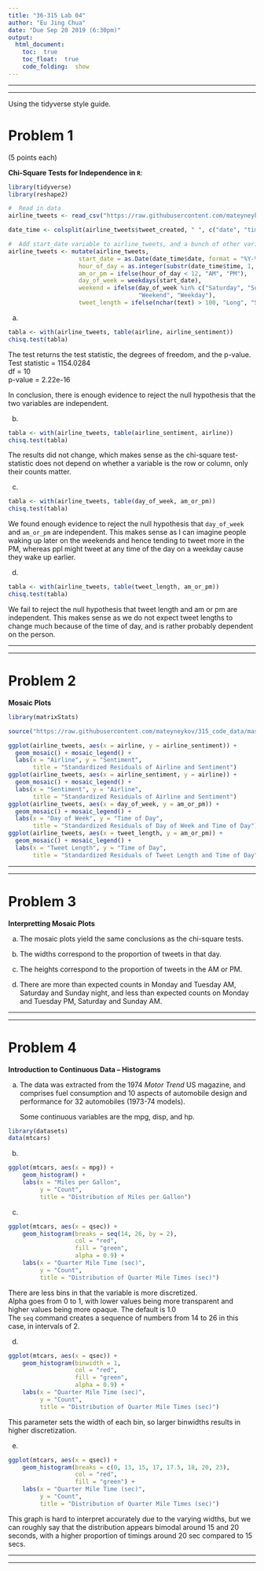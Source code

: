 ```yaml
---
title: "36-315 Lab 04"
author: "Eu Jing Chua"
date: "Due Sep 20 2019 (6:30pm)"
output: 
  html_document:
    toc:  true
    toc_float:  true
    code_folding:  show
---
```



***
***

Using the tidyverse style guide.

#  Problem 1

(5 points each)

**Chi-Square Tests for Independence in `R`**:  

```r
library(tidyverse)
library(reshape2)

#  Read in data
airline_tweets <- read_csv("https://raw.githubusercontent.com/mateyneykov/315_code_data/master/data/Tweets.csv")

date_time <- colsplit(airline_tweets$tweet_created, " ", c("date", "time", "zone"))

#  Add start_date variable to airline_tweets, and a bunch of other variables
airline_tweets <- mutate(airline_tweets,
                    start_date = as.Date(date_time$date, format = "%Y-%m-%d"),
                    hour_of_day = as.integer(substr(date_time$time, 1, 2)),
                    am_or_pm = ifelse(hour_of_day < 12, "AM", "PM"),
                    day_of_week = weekdays(start_date),
                    weekend = ifelse(day_of_week %in% c("Saturday", "Sunday"), 
                                     "Weekend", "Weekday"),
                    tweet_length = ifelse(nchar(text) > 100, "Long", "Short"))
```

a.  

```r
tabla <- with(airline_tweets, table(airline, airline_sentiment))
chisq.test(tabla)
```

The test returns the test statistic, the degrees of freedom, and the p-value.  
Test statistic = 1154.0284  
df = 10  
p-value = 2.22e-16

In conclusion, there is enough evidence to reject the null hypothesis that the two variables are independent.


b.  

```r
tabla <- with(airline_tweets, table(airline_sentiment, airline))
chisq.test(tabla)
```

The results did not change, which makes sense as the chi-square test-statistic does not depend on whether a variable is the row or column, only their counts matter.

c.  

```r
tabla <- with(airline_tweets, table(day_of_week, am_or_pm))
chisq.test(tabla)
```

We found enough evidence to reject the null hypothesis that `day_of_week` and `am_or_pm` are independent. This makes sense as I can imagine people waking up later on the weekends and hence tending to tweet more in the PM, whereas ppl might tweet at any time of the day on a weekday cause they wake up earlier.

d.  

```r
tabla <- with(airline_tweets, table(tweet_length, am_or_pm))
chisq.test(tabla)
```

We fail to reject the null hypothesis that tweet length and am or pm are independent. This makes sense as we do not expect tweet lengths to change much because of the time of day, and is rather probably dependent on the person.


***
***


#  Problem 2

**Mosaic Plots**

```r
library(matrixStats)
```

```r
source("https://raw.githubusercontent.com/mateyneykov/315_code_data/master/code/geom_mosaic.R")
```

```r
ggplot(airline_tweets, aes(x = airline, y = airline_sentiment)) +
  geom_mosaic() + mosaic_legend() +
  labs(x = "Airline", y = "Sentiment",
       title = "Standardized Residuals of Airline and Sentiment")
ggplot(airline_tweets, aes(x = airline_sentiment, y = airline)) +
  geom_mosaic() + mosaic_legend() +
  labs(x = "Sentiment", y = "Airline",
       title = "Standardized Residuals of Airline and Sentiment")
ggplot(airline_tweets, aes(x = day_of_week, y = am_or_pm)) +
  geom_mosaic() + mosaic_legend() +
  labs(x = "Day of Week", y = "Time of Day",
       title = "Standardized Residuals of Day of Week and Time of Day")
ggplot(airline_tweets, aes(x = tweet_length, y = am_or_pm)) +
  geom_mosaic() + mosaic_legend() +
  labs(x = "Tweet Length", y = "Time of Day",
       title = "Standardized Residuals of Tweet Length and Time of Day")
```


***
***


#  Problem 3

**Interpretting Mosaic Plots**

a.  The mosaic plots yield the same conclusions as the chi-square tests.

b.  The widths correspond to the proportion of tweets in that day.
 
c.  The heights correspond to the proportion of tweets in the AM or PM.

d.  There are more than expected counts in Monday and Tuesday AM, Saturday and Sunday night, and less than expected counts on Monday and Tuesday PM, Saturday and Sunday AM.


***
***


#  Problem 4

**Introduction to Continuous Data -- Histograms**


a.   The data was extracted from the 1974 _Motor Trend_ US magazine,
     and comprises fuel consumption and 10 aspects of automobile design
     and performance for 32 automobiles (1973-74 models).

     Some continuous variables are the mpg, disp, and hp.

```r
library(datasets)
data(mtcars)
```

b.  

```r
ggplot(mtcars, aes(x = mpg)) +
    geom_histogram() +
    labs(x = "Miles per Gallon",
         y = "Count",
         title = "Distribution of Miles per Gallon")
```

c.  

```r
ggplot(mtcars, aes(x = qsec)) +
    geom_histogram(breaks = seq(14, 26, by = 2),
                   col = "red",
                   fill = "green",
                   alpha = 0.9) +
    labs(x = "Quarter Mile Time (sec)",
         y = "Count",
         title = "Distribution of Quarter Mile Times (sec)")
```

There are less bins in that the variable is more discretized.  
Alpha goes from 0 to 1, with lower values being more transparent and higher values being more opaque. The default is 1.0  
The `seq` command creates a sequence of numbers from 14 to 26 in this case, in intervals of 2.  

    
d.  

```r
ggplot(mtcars, aes(x = qsec)) +
    geom_histogram(binwidth = 1,
                   col = "red",
                   fill = "green",
                   alpha = 0.9) +
    labs(x = "Quarter Mile Time (sec)",
         y = "Count",
         title = "Distribution of Quarter Mile Times (sec)")
```

This parameter sets the width of each bin, so larger binwidths results in higher discretization.

e.  

```r
ggplot(mtcars, aes(x = qsec)) +
    geom_histogram(breaks = c(0, 13, 15, 17, 17.5, 18, 20, 23),
                   col = "red",
                   fill = "green") +
    labs(x = "Quarter Mile Time (sec)",
         y = "Count",
         title = "Distribution of Quarter Mile Times (sec)")
```

This graph is hard to interpret accurately due to the varying widths, but we can roughly say that the distribution appears bimodal around 15 and 20 seconds, with a higher proportion of timings around 20 sec compared to 15 secs.


***
***
